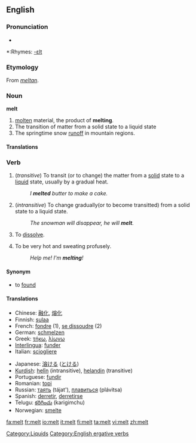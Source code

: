 ==English==

===Pronunciation===
*{{audio|en-us-melt.ogg|Audio (US)}}

*:Rhymes: [[Rhymes:English:-ɛlt|-ɛlt]]

===Etymology===
From {{OE.}} ''[[meltan]]''.

===Noun===
'''melt'''  {{uncountable}}
# [[molten]] material, the product of '''melting'''.
# The transition of matter from a solid state to a liquid state
# The springtime snow [[runoff]] in mountain regions.

====Translations====
{{top}}
{{bottom}}

===Verb===
{{en-verb}}
# (''transitive'') To transit (or to change) the matter from a [[solid]] state to a [[liquid]] state, usually by a gradual heat.
#:''I '''melted''' butter to make a cake.''
# (''intransitive'') To change gradually(or to become transitted) from a solid state to a liquid state. 
#: ''The snowman will disappear, he will '''melt'''.''
# {{Colloquial}}To [[dissolve]].
# {{Colloquial}}To be very hot and sweating profusely.
#:''Help me!  I'm '''melting'''!''

====Synonym====
* to [[found#Etymology 3|found]]

====Translations====
{{top}}
*Chinese: [[融化]], [[熔化]]
*Finnish: [[sulaa]]
*French: [[fondre]] (1), [[se dissoudre]] (2)
*German: [[schmelzen]]
*Greek: [[τήκω]], [[λίωνω]]
*[[Interlingua]]: [[funder]]
*Italian: [[sciogliere]]
{{mid}}
*Japanese: [[溶ける]] ([[とける]])
*[[Kurdish]]: [[helîn]] (intransitive), [[helandin]] (transitive)
*Portuguese: [[fundir]]
*Romanian: [[topi]]
*Russian: [[таять]] (tájat'), [[плавиться]] (plávitsa)
*Spanish: [[derretir]], [[derretirse]]
*Telugu: [[కరిగించు]] (karigimchu)
*Norwegian: [[smelte]]
{{bottom}}

[[Category:Liquids]]
[[Category:English ergative verbs]]

[[fa:melt]]
[[fr:melt]]
[[io:melt]]
[[it:melt]]
[[fi:melt]]
[[ta:melt]]
[[vi:melt]]
[[zh:melt]]